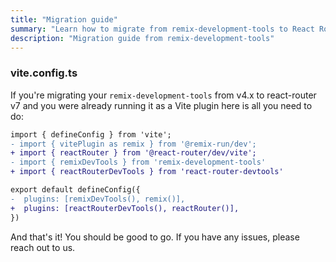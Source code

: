 ---
title: "Migration guide"
summary: "Learn how to migrate from remix-development-tools to React Router Devtools by updating your vite.config.ts plugin setup."
description: "Migration guide from remix-development-tools"
---

### vite.config.ts

If you're migrating your `remix-development-tools` from v4.x to react-router v7 and you were already running it as
a Vite plugin here is all you need to do:

```diff
import { defineConfig } from 'vite';
- import { vitePlugin as remix } from '@remix-run/dev';
+ import { reactRouter } from '@react-router/dev/vite';
- import { remixDevTools } from 'remix-development-tools'
+ import { reactRouterDevTools } from 'react-router-devtools'

export default defineConfig({
-  plugins: [remixDevTools(), remix()],
+  plugins: [reactRouterDevTools(), reactRouter()],
})
```


And that's it! You should be good to go. If you have any issues, please reach out to us.